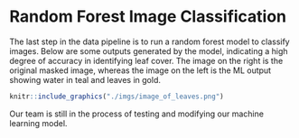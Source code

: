 # Random Forest Image Classification

The last step in the data pipeline is to run a random forest model to classify images.
Below are some outputs generated by the model, indicating a high degree of accuracy
in identifying leaf cover. The image on the right is the original masked image,
whereas the image on the left is the ML output showing water in teal and leaves in gold.

```r
knitr::include_graphics("./imgs/image_of_leaves.png")

```
 
Our team is still in the process of testing and modifying our machine learning model.